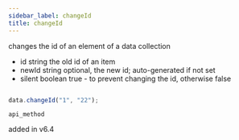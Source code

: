 ```yaml
---
sidebar_label: changeId
title: changeId
---
```



          


<Short>

changes the id of an element of a data collection


</Short>



- id			string			the old id of an item
- newId         string          optional, the new id; auto-generated if not set
- silent        boolean         true - to prevent changing the id, otherwise false


~~~js

data.changeId("1", "22");


~~~
	api_method

<Descr>




</Descr>


 added in v6.4

